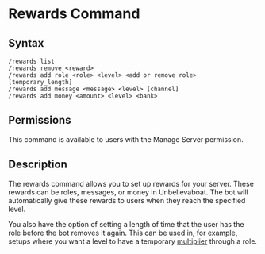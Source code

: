 # Rewards Command

## Syntax

```
/rewards list
/rewards remove <reward>
/rewards add role <role> <level> <add or remove role> [temporary_length]
/rewards add message <message> <level> [channel]
/rewards add money <amount> <level> <bank>
```

## Permissions

This command is available to users with the Manage Server permission.

## Description

The rewards command allows you to set up rewards for your server. These rewards can be roles, messages, or money in Unbelievaboat.
The bot will automatically give these rewards to users when they reach the specified level.

You also have the option of setting a length of time that the user has the role before the bot removes it again. This can be used in, for example, setups where you want a level to have a temporary [multiplier](/commands/multiplier) through a role.
